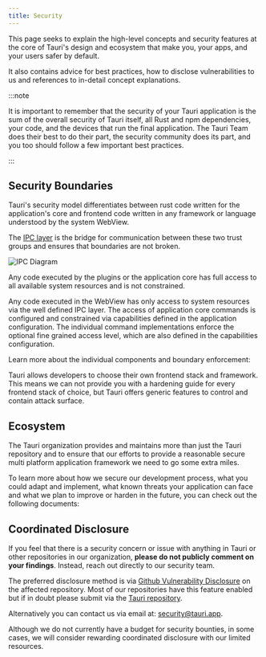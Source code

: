 ```yaml
---
title: Security
---
```



This page seeks to explain the high-level concepts and security features
at the core of Tauri's design and ecosystem that make you, your apps, and your users safer by default.

It also contains advice for best practices, how to disclose vulnerabilities to us
and references to in-detail concept explanations.

:::note

It is important to remember that the security of your Tauri application is the sum of the overall security
of Tauri itself, all Rust and npm dependencies, your code, and the devices that run the final application.
The Tauri Team does their best to do their part,
the security community does its part, and you too should follow a few important best practices.

:::

## Security Boundaries

Tauri's security model differentiates between rust code written for the application's
core and frontend code written in any framework or language understood by the system
WebView.

The [IPC layer](/concepts/inter-process-communication) is the bridge for communication between these two trust groups and ensures
that boundaries are not broken.


![IPC Diagram](@assets/concepts/security-boundaries.svg)

Any code executed by the plugins or the application core has full
access to all available system resources and is not constrained.

Any code executed in the WebView has only access to system resources
via the well defined IPC layer. The access of application core commands is configured
and constrained via capabilities defined in the application configuration.
The individual command implementations enforce the optional fine grained access level,
which are also defined in the capabilities configuration.

Learn more about the individual components and boundary
enforcement:

<CardGrid>
    <LinkCard
		title="Permissions"
		href="/concepts/security/permissions"
	/>
    <LinkCard
		title="Scopes"
		href="/concepts/security/scope"
	/>
    <LinkCard
		title="Capabilities"
		href="/concepts/security/capabilities"
	/>
	<LinkCard
		title="Runtime Authority"
		href="/concepts/security/runtime-authority"
	/>
</CardGrid>

Tauri allows developers to choose their own frontend stack and framework.
This means we can not provide you with a hardening guide for every frontend stack
of choice, but Tauri offers generic features to control and contain attack surface.

<CardGrid>
	<LinkCard
		title="Content Security Policy (CSP)"
		href="/concepts/security/csp"
	/>
    <LinkCard
		title="Isolation Pattern"
		href="/concepts/inter-process-communication/isolation"
	/>
</CardGrid>

## Ecosystem

The Tauri organization provides and maintains more than just the Tauri
repository and to ensure that our efforts to provide a reasonable secure
multi platform application framework we need to go some extra miles.

To learn more about how we secure our development process,
what you could adapt and implement, what known threats your application
can face and what we plan to improve or harden in the future, you
can check out the following documents:

<CardGrid>
	<LinkCard
		title="Ecosystem Security"
		href="/concepts/security/ecosystem"
	/>
    <LinkCard
		title="Application Lifecycle Threats"
		href="/concepts/security/development"
	/>
	<LinkCard
		title="Best Practices"
		href="/concepts/security/best-practices"
	/>
    <LinkCard
		title="Future Work"
		href="/concepts/security/future"
	/>
</CardGrid>

## Coordinated Disclosure

If you feel that there is a security concern or issue with anything in Tauri
or other repositories in our organization, __please do not publicly comment on your findings__.
Instead, reach out directly to our security team.

The preferred disclosure method is via [Github Vulnerability Disclosure](https://docs.github.com/en/code-security/security-advisories/guidance-on-reporting-and-writing-information-about-vulnerabilities/privately-reporting-a-security-vulnerability#privately-reporting-a-security-vulnerability)
on the affected repository.
Most of our repositories have this feature enabled but if in doubt please submit via the [Tauri repository](https://github.com/tauri-apps/tauri/security/advisories/new).

Alternatively you can contact us via email at: [security@tauri.app](mailto:security@tauri.app).

Although we do not currently have a budget for security bounties,
in some cases, we will consider rewarding coordinated disclosure with our limited resources.
